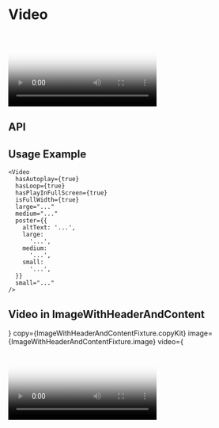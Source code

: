 
<Meta title="Components/Video" component={Video} decorators={[withKnobs]} />

# Video

<Preview>
  <Story name="Base component">
    <Video
      hasAutoplay={boolean('hasAutoplay', false)}
      hasAllowAudio={boolean('hasAllowAudio', false)}
      hasLoop={boolean('hasLoop', false)}
      hasPlayInFullScreen={boolean('hasPlayInFullScreen', false)}
      isFullWidth={boolean('isFullWidth', true)}
      large={text(
        'large',
        'https://player.vimeo.com/external/225136214.hd.mp4?s=a01cd8b47f35767394e48dc01af10510ef8ff4dd&profile_id=174',
      )}
      medium={text(
        'large',
        'https://player.vimeo.com/external/225136214.hd.mp4?s=a01cd8b47f35767394e48dc01af10510ef8ff4dd&profile_id=174',
      )}
      poster={{
        copy: {
          altText: 'How to Use Video for Tea Tree Leaf Facial Exfoliant',
        },
        large:
          '/assets/images/MediaWithContent/Large-PNG-AESOP-HWYL-HYBRIS-PRODUCT-PAGE-VIDEO-TABLET-1536x1920px-1-.png',
        medium:
          '/assets/images/MediaWithContent/Large-PNG-AESOP-HWYL-HYBRIS-PRODUCT-PAGE-VIDEO-TABLET-1536x1920px-1-.png',
        small:
          '/assets/images/MediaWithContent/Large-PNG-AESOP-HWYL-HYBRIS-PRODUCT-PAGE-VIDEO-TABLET-1536x1920px-1-.png',
      }}
      small={text(
        'large',
        'https://player.vimeo.com/external/225136214.hd.mp4?s=a01cd8b47f35767394e48dc01af10510ef8ff4dd&profile_id=174',
      )}
    />
  </Story>
</Preview>

## API

<Props of={Video} />

## Usage Example

```
<Video
  hasAutoplay={true}
  hasLoop={true}
  hasPlayInFullScreen={true}
  isFullWidth={true}
  large="..."
  medium="..."
  poster={{
    altText: '...',
    large:
      '...',
    medium:
      '...',
    small:
      '...',
  }}
  small="..."
/>
```

## Video in ImageWithHeaderAndContent

<Preview>
  <Story name="Plays in full screen, placed in 50/50 Component">
    <ImageWithHeaderAndContent
      isReverse={boolean('ImageWithHeaderAndContent.isReverse', false)}
      content={
        <DefinitionList
          items={ImageWithHeaderAndContentFixture.definitionList}
        />
      }
      copy={ImageWithHeaderAndContentFixture.copyKit}
      image={ImageWithHeaderAndContentFixture.image}
      video={
        <Video
          hasAllowAudio={true}
          hasAutoplay={false}
          hasLoop={true}
          hasPlayInFullScreen={true}
          hasControls={true}
          isFullWidth={false}
          large={text(
            'large',
            'https://player.vimeo.com/external/225136214.hd.mp4?s=a01cd8b47f35767394e48dc01af10510ef8ff4dd&profile_id=174',
          )}
          medium={text(
            'large',
            'https://player.vimeo.com/external/225136214.hd.mp4?s=a01cd8b47f35767394e48dc01af10510ef8ff4dd&profile_id=174',
          )}
          poster={{
            copy: {
              altText: 'How to Use Video for Tea Tree Leaf Facial Exfoliant',
            },
            fullBleedImage: boolean('poster.fullBleedImage', false),
            large:
              '/assets/images/MediaWithContent/Large-PNG-AESOP-HWYL-HYBRIS-PRODUCT-PAGE-VIDEO-TABLET-1536x1920px-1-.png',
            medium:
              '/assets/images/MediaWithContent/Large-PNG-AESOP-HWYL-HYBRIS-PRODUCT-PAGE-VIDEO-TABLET-1536x1920px-1-.png',
            small:
              '/assets/images/MediaWithContent/Large-PNG-AESOP-HWYL-HYBRIS-PRODUCT-PAGE-VIDEO-TABLET-1536x1920px-1-.png',
          }}
          small={text(
            'large',
            'https://player.vimeo.com/external/225136214.hd.mp4?s=a01cd8b47f35767394e48dc01af10510ef8ff4dd&profile_id=174',
          )}
        />
      }
    />
  </Story>
</Preview>

